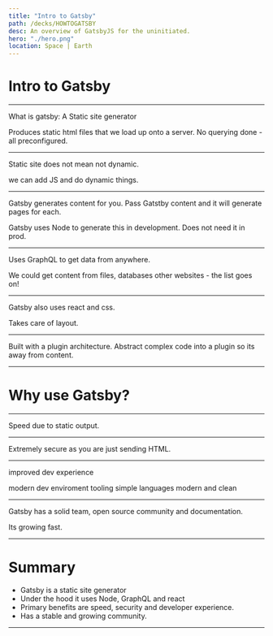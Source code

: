```yaml
---
title: "Intro to Gatsby"
path: /decks/HOWTOGATSBY
desc: An overview of GatsbyJS for the uninitiated.
hero: "./hero.png"
location: Space | Earth
---
```


# Intro to Gatsby

---

What is gatsby:
A Static site generator

Produces static html files that we load up onto a server.
No querying done - all preconfigured.

---

Static site does not mean not dynamic.

we can add JS and do dynamic things.


---

Gatsby generates content for you. Pass Gatstby content and it will generate pages for each.

Gatsby uses Node to generate this in development. Does not need it in prod.

---

Uses GraphQL to get data from anywhere.

We could get content from files, databases other websites - the list goes on!

---

Gatsby also uses react and css.

Takes care of layout.

---

Built with a plugin architecture.
Abstract complex code into a plugin so its away from content.

---

# Why use Gatsby?

---

Speed due to static output.

---

Extremely secure as you are just sending HTML.

---

improved dev experience

modern dev enviroment
tooling simple
languages modern and clean

---

Gatsby has a solid team, open source community and documentation.

Its growing fast.

---

# Summary

- Gatsby is a static site generator
- Under the hood it uses Node, GraphQL and react
- Primary benefits are speed, security and developer experience.
- Has a stable and growing community.

---